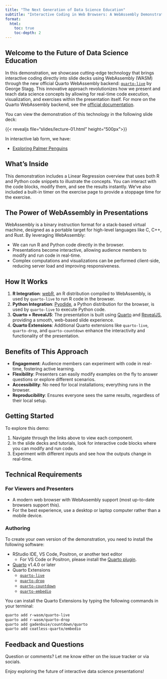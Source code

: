 ```yaml
---
title: "The Next Generation of Data Science Education"
subtitle: "Interactive Coding in Web Browsers: A WebAssembly Demonstration"
format:
  html:
    toc: true
    toc-depth: 2
---
```


## Welcome to the Future of Data Science Education

In this demonstration, we showcase cutting-edge technology that brings interactive coding directly into slide decks using WebAssembly (WASM) through the new official Quarto WebAssembly backend: [`quarto-live`](https://r-wasm.github.io/quarto-live/) by George Stagg. This innovative approach revolutionizes how we present and teach data science concepts by allowing for real-time code execution, visualization, and exercises within the presentation itself. For more on the Quarto WebAssembly backend, see the [official documentation](https://r-wasm.github.io/quarto-live/).

You can view the demonstration of this technology in the following slide deck: 

{{< revealjs file="slides/lecture-01.html" height="500px">}}

In interactive lab form, we have:

- [Exploring Palmer Penguins](tutorials/tutorials/demo-lab.qmd)


## What's Inside

This demonstration includes a Linear Regression overview that uses both R and Python code snippets to illustrate the concepts. You can interact with the code blocks, modify them, and see the results instantly. We've also included a built-in timer on the exercise
page to provide a stoppage time for the exercise.

## The Power of WebAssembly in Presentations

WebAssembly is a binary instruction format for a stack-based virtual machine, designed as a portable target for high-level languages like C, C++, and Rust. By leveraging WebAssembly:

- We can run R and Python code directly in the browser.
- Presentations become interactive, allowing audience members to modify and run code in real-time.
- Complex computations and visualizations can be performed client-side, reducing server load and improving responsiveness.

## How It Works

1. **R Integration**: [webR](https://docs.r-wasm.org/webr/latest/), an R distribution compiled to WebAssembly, is used by `quarto-live` to run R code in the browser.
2. **Python Integration**: [Pyodide](https://pyodide.org/en/stable/), a Python distribution for the browser, is used by `quarto-live` to execute Python code.
3. **Quarto + RevealJS**: The presentation is built using [Quarto](https://quarto.org/) and [RevealJS](https://revealjs.com/), providing a smooth, web-based slide experience.
4. **Quarto Extensions**: Additional Quarto extensions like `quarto-live`, `quarto-drop`, and `quarto-countdown` enhance the interactivity and functionality of the presentation.

## Benefits of This Approach

- **Engagement**: Audience members can experiment with code in real-time, fostering active learning.
- **Flexibility**: Presenters can easily modify examples on the fly to answer questions or explore different scenarios.
- **Accessibility**: No need for local installations; everything runs in the browser.
- **Reproducibility**: Ensures everyone sees the same results, regardless of their local setup.

## Getting Started

To explore this demo:

1. Navigate through the links above to view each component.
2. In the slide decks and tutorials, look for interactive code blocks where you can modify and run code.
3. Experiment with different inputs and see how the outputs change in real-time.

## Technical Requirements

### For Viewers and Presenters

- A modern web browser with WebAssembly support (most up-to-date browsers support this).
- For the best experience, use a desktop or laptop computer rather than a mobile device.

### Authoring

To create your own version of the demonstration, you need to install the following software:

- RStudio IDE, VS Code, Positron, or another text editor
  - For VS Code or Positron, please install the [Quarto plugin](https://open-vsx.org/extension/quarto/quarto).
- [Quarto](https://quarto.org) v1.4.0 or later
- Quarto Extensions
  - [`quarto-live`](https://r-wasm.github.io/quarto-live/)
  - [`quarto-drop`](https://github.com/r-wasm/quarto-drop)
  - [`quarto-countdown`](https://github.com/gadenbuie/countdown/tree/main/quarto)
  - [`quarto-embedio`](https://github.com/coatless-quarto/embedio)

You can install the Quarto Extensions by typing the following commands in your terminal:

```bash
quarto add r-wasm/quarto-live
quarto add r-wasm/quarto-drop
quarto add gadenbuie/countdown/quarto
quarto add coatless-quarto/embedio
```


## Feedback and Questions

Question or comments? Let me know either on the issue tracker or via socials.

Enjoy exploring the future of interactive data science presentations!